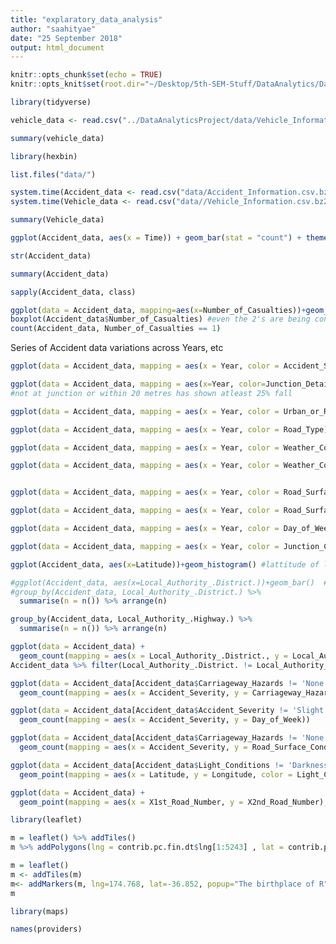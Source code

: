 ```yaml
---
title: "explaratory_data_analysis"
author: "saahityae"
date: "25 September 2018"
output: html_document
---
```


```r
knitr::opts_chunk$set(echo = TRUE)
knitr::opts_knit$set(root.dir="~/Desktop/5th-SEM-Stuff/DataAnalytics/DataAnalyticsProject/")
```

```r
library(tidyverse)
```
```r
vehicle_data <- read.csv("../DataAnalyticsProject/data/Vehicle_Information.csv.bz2")
```

```r
summary(vehicle_data)
```

```r
library(hexbin)
```

```r
list.files("data/")
```
```r
system.time(Accident_data <- read.csv("data/Accident_Information.csv.bz2"))
system.time(Vehicle_data <- read.csv("data//Vehicle_Information.csv.bz2"))
```

```r
summary(Vehicle_data)
```

```r
ggplot(Accident_data, aes(x = Time)) + geom_bar(stat = "count") + theme(axis.text.x = element_text(angle = 90, hjust = 1))
```

```r
str(Accident_data)
```
```r
summary(Accident_data)
```
```r
sapply(Accident_data, class)
```
```r
ggplot(data = Accident_data, mapping=aes(x=Number_of_Casualties))+geom_histogram(binwidth = 1)
boxplot(Accident_data$Number_of_Casualties) #even the 2's are being considered as outliers, Why is 1 the most common value
count(Accident_data, Number_of_Casualties == 1)
```
Series of Accident data variations across Years, etc
```r
ggplot(data = Accident_data, mapping = aes(x = Year, color = Accident_Severity))+geom_freqpoly(binwidth=1)
```
```r
ggplot(data = Accident_data, mapping = aes(x=Year, color=Junction_Detail))+geom_freqpoly(binwidth=1)
#not at junction or within 20 metres has shown atleast 25% fall
```
```r
ggplot(data = Accident_data, mapping = aes(x = Year, color = Urban_or_Rural_Area))+geom_freqpoly(binwidth=1)
```
```r
ggplot(data = Accident_data, mapping = aes(x = Year, color = Road_Type))+geom_freqpoly(binwidth=1)
```
```r
ggplot(data = Accident_data, mapping = aes(x = Year, color = Weather_Conditions))+geom_freqpoly(binwidth=1)
```
```r
ggplot(data = Accident_data, mapping = aes(x = Year, color = Weather_Conditions, y = ..density.. ))+geom_freqpoly(binwidth=1)
```
```r

```

```r
ggplot(data = Accident_data, mapping = aes(x = Year, color = Road_Surface_Conditions))+geom_freqpoly(binwidth=1)
```
```r
ggplot(data = Accident_data, mapping = aes(x = Year, color = Road_Surface_Conditions, y = ..density.. ))+geom_freqpoly(binwidth=1)

```

```r
ggplot(data = Accident_data, mapping = aes(x = Year, color = Day_of_Week))+geom_freqpoly(binwidth=1)
```
```r
ggplot(data = Accident_data, mapping = aes(x = Year, color = Junction_Control))+geom_freqpoly(binwidth=1)
```

```r
ggplot(Accident_data, aes(x=Latitude))+geom_histogram() #lattitude of london is 51.5
```
```r
#ggplot(Accident_data, aes(x=Local_Authority_.District.))+geom_bar()  #bad viz
#group_by(Accident_data, Local_Authority_.District.) %>%
  summarise(n = n()) %>% arrange(n)
```
```r
group_by(Accident_data, Local_Authority_.Highway.) %>%
  summarise(n = n()) %>% arrange(n)
```

```r
ggplot(data = Accident_data) +
  geom_count(mapping = aes(x = Local_Authority_.District., y = Local_Authority_.Highway.))
Accident_data %>% filter(Local_Authority_.District. != Local_Authority_.Highway.) %>% nrow()
```
```r
ggplot(data = Accident_data[Accident_data$Carriageway_Hazards != 'None', ]) +
  geom_count(mapping = aes(x = Accident_Severity, y = Carriageway_Hazards))
```
```r
ggplot(data = Accident_data[Accident_data$Accident_Severity != 'Slight', ]) +
  geom_count(mapping = aes(x = Accident_Severity, y = Day_of_Week))
```
```r
ggplot(data = Accident_data[Accident_data$Carriageway_Hazards != 'None', ]) +
  geom_count(mapping = aes(x = Accident_Severity, y = Road_Surface_Conditions))
```
```r
ggplot(data = Accident_data[Accident_data$Light_Conditions != 'Darkness - lighting unknown', ]) +
  geom_point(mapping = aes(x = Latitude, y = Longitude, color = Light_Conditions), alpha = 0.01) + guides(colour = guide_legend(override.aes = list(alpha = 1)))
```
```r
ggplot(data = Accident_data) +
  geom_point(mapping = aes(x = X1st_Road_Number, y = X2nd_Road_Number), alpha = 0.007)
```
```r
library(leaflet)
```
```r
m = leaflet() %>% addTiles() 
m %>% addPolygons(lng = contrib.pc.fin.dt$lng[1:5243] , lat = contrib.pc.fin.dt$lat[1:5243] , fillColor = "blue" , color = "black", weight = 1)
```
```r
m = leaflet()
m <- addTiles(m)
m<- addMarkers(m, lng=174.768, lat=-36.852, popup="The birthplace of R")
m
```
```r
library(maps)
```

```r
names(providers)
```
```r

```

